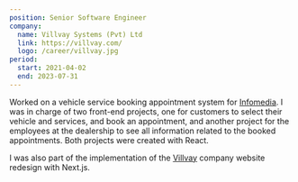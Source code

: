 ```yaml
---
position: Senior Software Engineer
company:
  name: Villvay Systems (Pvt) Ltd
  link: https://villvay.com/
  logo: /career/villvay.jpg
period:
  start: 2021-04-02
  end: 2023-07-31
---
```


Worked on a vehicle service booking appointment system for [Infomedia](https://www.infomedia.com.au/us/). I was in charge of two front-end projects, one for customers to select their vehicle and services, and book an appointment, and another project for the employees at the dealership to see all information related to the booked appointments. Both projects were created with React.

I was also part of the implementation of the [Villvay](https://villvay.com/) company website redesign with Next.js.
